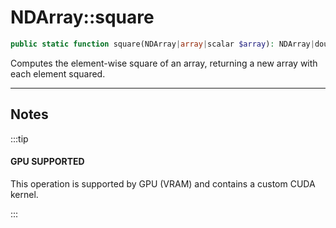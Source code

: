 
# NDArray::square

```php
public static function square(NDArray|array|scalar $array): NDArray|double;
```
Computes the element-wise square of an array, returning a new array with each element squared.

---

## Notes

:::tip

#### GPU SUPPORTED
This operation is supported by GPU (VRAM) and contains a custom CUDA kernel.

:::
